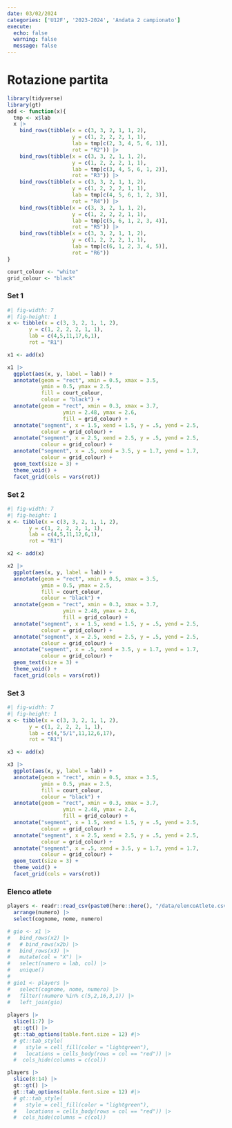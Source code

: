 ```yaml
---
date: 03/02/2024
categories: ['U12F', '2023-2024', 'Andata 2 campionato']
execute:
  echo: false
  warning: false
  message: false
---
```


# Rotazione partita

```r
library(tidyverse)
library(gt)
add <- function(x){
  tmp <- x$lab
  x |> 
    bind_rows(tibble(x = c(3, 3, 2, 1, 1, 2),
                     y = c(1, 2, 2, 2, 1, 1),
                     lab = tmp[c(2, 3, 4, 5, 6, 1)], 
                     rot = "R2")) |> 
    bind_rows(tibble(x = c(3, 3, 2, 1, 1, 2),
                     y = c(1, 2, 2, 2, 1, 1),
                     lab = tmp[c(3, 4, 5, 6, 1, 2)], 
                     rot = "R3")) |> 
    bind_rows(tibble(x = c(3, 3, 2, 1, 1, 2),
                     y = c(1, 2, 2, 2, 1, 1),
                     lab = tmp[c(4, 5, 6, 1, 2, 3)], 
                     rot = "R4")) |> 
    bind_rows(tibble(x = c(3, 3, 2, 1, 1, 2),
                     y = c(1, 2, 2, 2, 1, 1),
                     lab = tmp[c(5, 6, 1, 2, 3, 4)], 
                     rot = "R5")) |> 
    bind_rows(tibble(x = c(3, 3, 2, 1, 1, 2),
                     y = c(1, 2, 2, 2, 1, 1),
                     lab = tmp[c(6, 1, 2, 3, 4, 5)], 
                     rot = "R6"))
}

court_colour <- "white"
grid_colour <- "black"
```

### Set 1

```r
#| fig-width: 7
#| fig-height: 1
x <- tibble(x = c(3, 3, 2, 1, 1, 2),
       y = c(1, 2, 2, 2, 1, 1),
       lab = c(4,5,11,17,6,1), 
       rot = "R1") 

x1 <- add(x)

x1 |> 
  ggplot(aes(x, y, label = lab)) +
  annotate(geom = "rect", xmin = 0.5, xmax = 3.5, 
           ymin = 0.5, ymax = 2.5, 
           fill = court_colour, 
           colour = "black") +
  annotate(geom = "rect", xmin = 0.3, xmax = 3.7, 
                  ymin = 2.48, ymax = 2.6, 
                  fill = grid_colour) +
  annotate("segment", x = 1.5, xend = 1.5, y = .5, yend = 2.5,
           colour = grid_colour) +
  annotate("segment", x = 2.5, xend = 2.5, y = .5, yend = 2.5,
           colour = grid_colour) +
  annotate("segment", x = .5, xend = 3.5, y = 1.7, yend = 1.7,
           colour = grid_colour) +
  geom_text(size = 3) +
  theme_void() +
  facet_grid(cols = vars(rot)) 

```

### Set 2

```r
#| fig-width: 7
#| fig-height: 1
x <- tibble(x = c(3, 3, 2, 1, 1, 2),
       y = c(1, 2, 2, 2, 1, 1),
       lab = c(4,5,11,12,6,1), 
       rot = "R1") 

x2 <- add(x)

x2 |> 
  ggplot(aes(x, y, label = lab)) +
  annotate(geom = "rect", xmin = 0.5, xmax = 3.5, 
           ymin = 0.5, ymax = 2.5, 
           fill = court_colour, 
           colour = "black") +
  annotate(geom = "rect", xmin = 0.3, xmax = 3.7, 
                  ymin = 2.48, ymax = 2.6, 
                  fill = grid_colour) +
  annotate("segment", x = 1.5, xend = 1.5, y = .5, yend = 2.5,
           colour = grid_colour) +
  annotate("segment", x = 2.5, xend = 2.5, y = .5, yend = 2.5,
           colour = grid_colour) +
  annotate("segment", x = .5, xend = 3.5, y = 1.7, yend = 1.7,
           colour = grid_colour) +
  geom_text(size = 3) +
  theme_void() +
  facet_grid(cols = vars(rot)) 

```



### Set 3

```r
#| fig-width: 7
#| fig-height: 1
x <- tibble(x = c(3, 3, 2, 1, 1, 2),
       y = c(1, 2, 2, 2, 1, 1),
       lab = c(4,"5/1",11,12,6,17), 
       rot = "R1") 

x3 <- add(x)

x3 |> 
  ggplot(aes(x, y, label = lab)) +
  annotate(geom = "rect", xmin = 0.5, xmax = 3.5, 
           ymin = 0.5, ymax = 2.5, 
           fill = court_colour, 
           colour = "black") +
  annotate(geom = "rect", xmin = 0.3, xmax = 3.7, 
                  ymin = 2.48, ymax = 2.6, 
                  fill = grid_colour) +
  annotate("segment", x = 1.5, xend = 1.5, y = .5, yend = 2.5,
           colour = grid_colour) +
  annotate("segment", x = 2.5, xend = 2.5, y = .5, yend = 2.5,
           colour = grid_colour) +
  annotate("segment", x = .5, xend = 3.5, y = 1.7, yend = 1.7,
           colour = grid_colour) +
  geom_text(size = 3) +
  theme_void() +
  facet_grid(cols = vars(rot)) 

```

### Elenco atlete

::: grid
::: g-col-4
```r
players <- readr::read_csv(paste0(here::here(), "/data/elencoAtlete.csv"), show_col_types = FALSE) |> 
  arrange(numero) |> 
  select(cognome, nome, numero)

# gio <- x1 |> 
#   bind_rows(x2) |> 
#   # bind_rows(x2b) |> 
#   bind_rows(x3) |> 
#   mutate(col = "X") |> 
#   select(numero = lab, col) |> 
#   unique()
# 
# gio1 <- players |> 
#   select(cognome, nome, numero) |> 
#   filter(!numero %in% c(5,2,16,3,1)) |>
#   left_join(gio)
  
players |> 
  slice(1:7) |> 
  gt::gt() |> 
  gt::tab_options(table.font.size = 12) #|> 
  # gt::tab_style(
  #   style = cell_fill(color = "lightgreen"),
  #   locations = cells_body(rows = col == "red")) |> 
  #  cols_hide(columns = c(col))

```
:::

::: g-col-4
```r
players |> 
  slice(8:14) |> 
  gt::gt() |> 
  gt::tab_options(table.font.size = 12) #|> 
  # gt::tab_style(
  #   style = cell_fill(color = "lightgreen"),
  #   locations = cells_body(rows = col == "red")) |> 
  #  cols_hide(columns = c(col))

```
:::
:::
